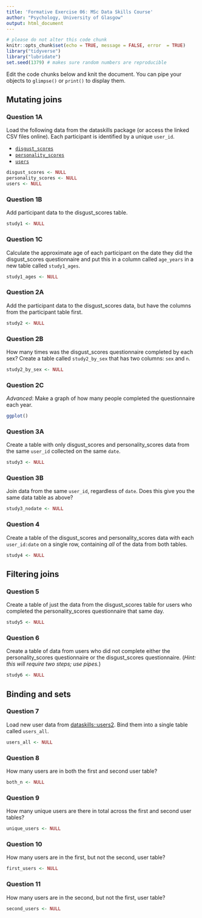 ```yaml
---
title: 'Formative Exercise 06: MSc Data Skills Course'
author: "Psychology, University of Glasgow"
output: html_document
---
```


```r
# please do not alter this code chunk
knitr::opts_chunk$set(echo = TRUE, message = FALSE, error  = TRUE)
library("tidyverse")
library("lubridate")
set.seed(1379) # makes sure random numbers are reproducible
```

Edit the code chunks below and knit the document. You can pipe your objects to `glimpse()` or `print()` to display them.

## Mutating joins

### Question 1A

Load the following data from the dataskills package (or access the linked CSV files online). Each participant is identified by a unique `user_id`.

* [`disgust_scores`](https://psyteachr.github.io/msc-data-skills/data/disgust_scores.csv)
* [`personality_scores`](https://psyteachr.github.io/msc-data-skills/data/personality_scores.csv)
* [`users`](https://psyteachr.github.io/msc-data-skills/data/users.csv)


```r
disgust_scores <- NULL
personality_scores <- NULL
users <- NULL
```

### Question 1B

Add participant data to the disgust_scores table.

```r
study1 <- NULL
```


### Question 1C

Calculate the approximate age of each participant on the date they did the disgust_scores questionnaire and put this in a column called `age_years` in a new table called `study1_ages`. 

```r
study1_ages <- NULL
```

### Question 2A

Add the participant data to the disgust_scores data, but have the columns from the participant table first.

```r
study2 <- NULL
```


### Question 2B

How many times was the disgust_scores questionnaire completed by each sex? Create a table called `study2_by_sex` that has two columns: `sex` and `n`.

```r
study2_by_sex <- NULL
```


### Question 2C

*Advanced*: Make a graph of how many people completed the questionnaire each year.
    
```r
ggplot()
```


### Question 3A

Create a table with only disgust_scores and personality_scores data from the same `user_id` collected on the same `date`.

```r
study3 <- NULL
```


### Question 3B

Join data from the same `user_id`, regardless of `date`. Does this give you the same data table as above?
    
```r
study3_nodate <- NULL
```


### Question 4

Create a table of the disgust_scores and personality_scores data with each `user_id:date` on a single row, containing _all_ of the data from both tables.

    
```r
study4 <- NULL
```

## Filtering joins

### Question 5

Create a table of just the data from the disgust_scores table for users who completed the personality_scores questionnaire that same day.
    
```r
study5 <- NULL
```

    
### Question 6

Create a table of data from users who did not complete either the personality_scores questionnaire or the disgust_scores questionnaire. (_Hint: this will require two steps; use pipes._)

    
```r
study6 <- NULL
```

## Binding and sets

### Question 7

Load new user data from [dataskills::users2](https://psyteachr.github.io/msc-data-skills/data/users2.csv). Bind them into a single table called `users_all`.

```r
users_all <- NULL
```


### Question 8

How many users are in both the first and second user table?
    
```r
both_n <- NULL
```

### Question 9

How many unique users are there in total across the first and second user tables?

```r
unique_users <- NULL
```

### Question 10

How many users are in the first, but not the second, user table?

```r
first_users <- NULL
```

### Question 11

How many users are in the second, but not the first, user table?

```r
second_users <- NULL
```

